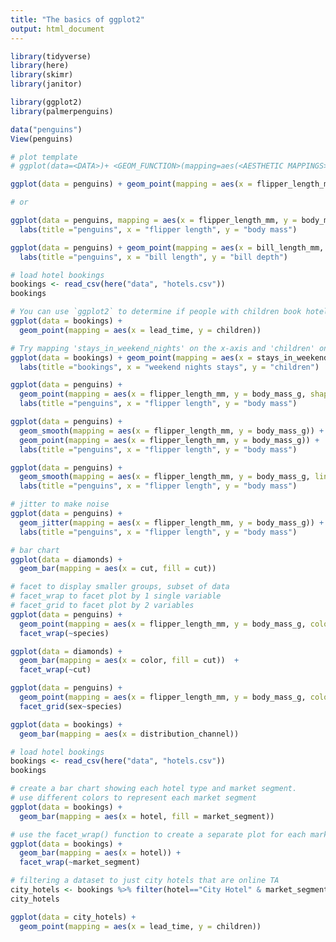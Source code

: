```yaml
---
title: "The basics of ggplot2"
output: html_document
---
```




```r
library(tidyverse)
library(here)
library(skimr)
library(janitor)
```




```r
library(ggplot2)
library(palmerpenguins)
```



```r
data("penguins")
View(penguins)
```

```r
# plot template
# ggplot(data=<DATA>)+ <GEOM_FUNCTION>(mapping=aes(<AESTHETIC MAPPINGS>)) 
```



```r
ggplot(data = penguins) + geom_point(mapping = aes(x = flipper_length_mm, y = body_mass_g)) 

# or

ggplot(data = penguins, mapping = aes(x = flipper_length_mm, y = body_mass_g)) + geom_point() + 
  labs(title ="penguins", x = "flipper length", y = "body mass")

```

```r
ggplot(data = penguins) + geom_point(mapping = aes(x = bill_length_mm, y = bill_depth_mm)) + 
  labs(title ="penguins", x = "bill length", y = "bill depth")

```

```r
# load hotel bookings
bookings <- read_csv(here("data", "hotels.csv"))
bookings
```

```r
# You can use `ggplot2` to determine if people with children book hotel rooms in advance. Try running the code below
ggplot(data = bookings) +
  geom_point(mapping = aes(x = lead_time, y = children))
```


```r
# Try mapping 'stays_in_weekend_nights' on the x-axis and 'children' on the y-axis by filling out the remainder of the code below
ggplot(data = bookings) + geom_point(mapping = aes(x = stays_in_weekend_nights, y = children)) + 
  labs(title ="bookings", x = "weekend nights stays", y = "children")
```


```r
ggplot(data = penguins) + 
  geom_point(mapping = aes(x = flipper_length_mm, y = body_mass_g, shape = species, color = species, size = species)) + 
  labs(title ="penguins", x = "flipper length", y = "body mass")

```


```r
ggplot(data = penguins) + 
  geom_smooth(mapping = aes(x = flipper_length_mm, y = body_mass_g)) + 
  geom_point(mapping = aes(x = flipper_length_mm, y = body_mass_g)) + 
  labs(title ="penguins", x = "flipper length", y = "body mass")

```

```r
ggplot(data = penguins) + 
  geom_smooth(mapping = aes(x = flipper_length_mm, y = body_mass_g, linetype = species)) + 
  labs(title ="penguins", x = "flipper length", y = "body mass")

```

```r
# jitter to make noise
ggplot(data = penguins) + 
  geom_jitter(mapping = aes(x = flipper_length_mm, y = body_mass_g)) + 
  labs(title ="penguins", x = "flipper length", y = "body mass")

```


```r
# bar chart
ggplot(data = diamonds) + 
  geom_bar(mapping = aes(x = cut, fill = cut)) 

```

```r
# facet to display smaller groups, subset of data
# facet_wrap to facet plot by 1 single variable
# facet_grid to facet plot by 2 variables
ggplot(data = penguins) + 
  geom_point(mapping = aes(x = flipper_length_mm, y = body_mass_g, color = species)) +
  facet_wrap(~species)

```


```r
ggplot(data = diamonds) + 
  geom_bar(mapping = aes(x = color, fill = cut))  +
  facet_wrap(~cut)

```


```r

ggplot(data = penguins) + 
  geom_point(mapping = aes(x = flipper_length_mm, y = body_mass_g, color = species)) +
  facet_grid(sex~species)

```


```r

ggplot(data = bookings) +
  geom_bar(mapping = aes(x = distribution_channel))

```



```r
# load hotel bookings
bookings <- read_csv(here("data", "hotels.csv"))
bookings
```

```r
# create a bar chart showing each hotel type and market segment. 
# use different colors to represent each market segment
ggplot(data = bookings) +
  geom_bar(mapping = aes(x = hotel, fill = market_segment))
```


```r
# use the facet_wrap() function to create a separate plot for each market segment: 
ggplot(data = bookings) +
  geom_bar(mapping = aes(x = hotel)) +
  facet_wrap(~market_segment)
```


```r
# filtering a dataset to just city hotels that are online TA
city_hotels <- bookings %>% filter(hotel=="City Hotel" & market_segment=="Online TA")
city_hotels
```



```r

ggplot(data = city_hotels) +
  geom_point(mapping = aes(x = lead_time, y = children))

```
